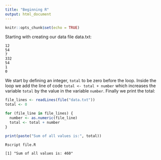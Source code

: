 ```yaml
---
title: "Beginning R"
output: html_document
---
```


```r
knitr::opts_chunk$set(echo = TRUE)
```

Starting with creating our data file data.txt:

```
12
54
7
332
54
1
0
```

We start by defining an integer, `total` to be zero before the loop. 
Inside the loop we add the line of code `total <- total + number` which 
increases the variable `total` by the value in the variable `number`.
Finally we print the total:

```R
file_lines <- readLines(file("data.txt"))
total <- 0

for (file_line in file_lines) {
  number <- as.numeric(file_line)
  total <- total + number
}

print(paste("Sum of all values is:", total))
```

```
Rscript file.R

[1] "Sum of all values is: 460"
```
